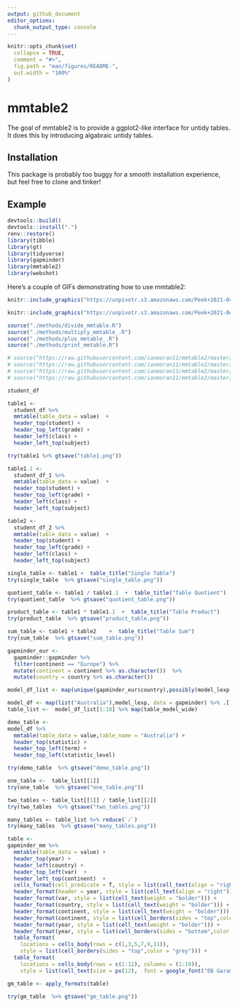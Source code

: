 ```yaml
---
output: github_document
editor_options: 
  chunk_output_type: console
---
```


<!-- README.md is generated from README.Rmd. Please edit that file -->

```r
knitr::opts_chunk$set(
  collapse = TRUE,
  comment = "#>",
  fig.path = "man/figures/README-",
  out.width = "100%"
)
```

# mmtable2

<!-- badges: start -->
<!-- badges: end -->

The goal of mmtable2 is to provide a ggplot2-like interface for untidy tables.
It does this by introducing algabraic untidy tables. 

## Installation

This package is probably too buggy for a smooth installation experience, but feel free to clone and tinker!

## Example

```r
devtools::build()
devtools::install(".")
renv::restore()
library(tibble)
library(gt)
library(tidyverse)
library(gapminder)
library(mmtable2)
library(webshot)
```

Here's a couple of GIFs demonstrating how to use mmtable2:

```r
knitr::include_graphics("https://unpivotr.s3.amazonaws.com/Peek+2021-04-11+15-34.gif")
```

```r
knitr::include_graphics("https://unpivotr.s3.amazonaws.com/Peek+2021-04-13+12-33.gif")
```

```r
source("./methods/divide_mmtable.R")
source("./methods/multiply_mmtable_.R")
source("./methods/plus_mmtable_.R")
source("./methods/print_mmtable.R")

# source("https://raw.githubusercontent.com/ianmoran11/mmtable2/master/methods/divide_mmtable.R")
# source("https://raw.githubusercontent.com/ianmoran11/mmtable2/master/methods/multiply_mmtable_.R")
# source("https://raw.githubusercontent.com/ianmoran11/mmtable2/master/methods/plus_mmtable_.R")
# source("https://raw.githubusercontent.com/ianmoran11/mmtable2/master/methods/print_mmtable.R")
```


```r
student_df
```


```r
table1 <-
  student_df %>%
  mmtable(table_data = value)  +
  header_top(student) +
  header_top_left(grade) +
  header_left(class) +
  header_left_top(subject)

try(table1 %>% gtsave("table1.png"))
```


```r
table1.1 <-
  student_df_1 %>%
  mmtable(table_data = value)  +
  header_top(student) +
  header_top_left(grade) +
  header_left(class) +
  header_left_top(subject)

table2 <-
  student_df_2 %>%
  mmtable(table_data = value)  +
  header_top(student) +
  header_top_left(grade) +
  header_left(class) +
  header_left_top(subject)

```

```r
single_table <- table1 +  table_title("Single Table")  
try(single_table  %>% gtsave("single_table.png"))
```

```r
quotient_table <- table1 / table1.1  +  table_title("Table Quotient")
try(quotient_table  %>% gtsave("quotient_table.png"))
```

```r
product_table <- table1 * table1.1  +  table_title("Table Product") 
try(product_table  %>% gtsave("product_table.png"))
```

```r
sum_table <- table1 + table2    +  table_title("Table Sum")     
try(sum_table  %>% gtsave("sum_table.png"))
```

```r
gapminder_eur <-
  gapminder::gapminder %>%
  filter(continent == "Europe") %>%
  mutate(continent = continent %>% as.character())  %>%
  mutate(country = country %>% as.character())

model_df_list <- map(unique(gapminder_eur$country),possibly(model_lexp,NA), data =gapminder_eur )

model_df <- map(list("Australia"),model_lexp, data = gapminder) %>% .[[1]]
table_list <-  model_df_list[1:10] %>% map(table_model_wide)
```


```r
demo_table <- 
model_df %>%
  mmtable(table_data = value,table_name = "Australia") +
  header_top(statistic) +
  header_top_left(term) +
  header_top_left(statistic_level)

try(demo_table  %>% gtsave("demo_table.png"))
```



```r
one_table <-  table_list[[1]]
try(one_table  %>% gtsave("one_table.png"))
```


```r
two_tables <- table_list[[1]] / table_list[[2]]
try(two_tables  %>% gtsave("two_tables.png"))
```


```r
many_tables <- table_list %>% reduce(`/`)
try(many_tables  %>% gtsave("many_tables.png"))
```



```r

table <-
gapminder_mm %>%
  mmtable(table_data = value) +
  header_top(year) +
  header_left(country) +
  header_top_left(var)  +
  header_left_top(continent)  +
  cells_format(cell_predicate = T, style = list(cell_text(align = "right"))) +
  header_format(header = year, style = list(cell_text(align = "right"))) +
  header_format(var, style = list(cell_text(weight = "bolder"))) +
  header_format(country, style = list(cell_text(weight = "bolder"))) +
  header_format(continent, style = list(cell_text(weight = "bolder"))) +
  header_format(continent, style = list(cell_borders(sides = "top",color = "grey"))) +
  header_format(year, style = list(cell_text(weight = "bolder"))) +
  header_format(year, style = list(cell_borders(sides = "bottom",color = "grey"))) +
  table_format(
    locations = cells_body(rows = c(1,3,5,7,9,11)),
    style = list(cell_borders(sides = "top",color = "grey"))) +
  table_format(
    locations = cells_body(rows = c(1:12), columns = (1:10)),
    style = list(cell_text(size = px(12),  font = google_font("EB Garamond"))))

gm_table <- apply_formats(table)

try(gm_table  %>% gtsave("gm_table.png"))
```






